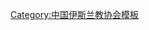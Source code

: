 {{Navbox
| name   = 中国伊斯兰教协会第十届委员会
| title  = [[中国伊斯兰教协会]]第十届委员会
| above  = 2016年11月－
| bodyclass = hlist
| group1 = 会长
| list1  = [[杨发明]]
| group2 = 副会长
| list2  = 
* [[阿布都西克尔·热合木都拉]]
* [[刘宝琦]]
* [[马开贤]]
* [[马文云]]
* [[阿地里江·阿吉克力木]]
* [[穆可发]]
* [[王树理]]
* [[刘克杰]]
* [[阿不都热克甫·吐木尼牙孜|阿布都热克甫·土木尼牙孜]]
* [[达吾克西·都孜拜|{{Box|达吾克西·都孜拜}}]]
* [[寇金发]]
* [[吐尔洪·湖吉]]
* [[韩卓辉]]
* [[金建华]]
* [[杨瑞强]]
* [[金宏伟]]
* [[米寿江]]
* [[王文杰 (1965年)|王文杰]]
* [[金汝彬]]
* [[从恩霖]]
| group3 = 秘书长
| list3  = [[马中平]]
| group4 = 顾问
| list4  = 
* [[陈广元|{{Box|陈广元}}]]
* [[阿不都力提甫·阿不都热依木|阿布力提甫·阿布都热依木大毛拉]]
* [[郭承真]]
* [[洪长有]]
* [[杨志波]]
* [[马长庆|{{Box|马长庆}}]]
* [[马寿新]]
* [[达庆利]]
| group5 = 
| list5  = 
| group6 = 
| list6  = 
}}<noinclude>
{{collapsible option}}
[[Category:中国伊斯兰教协会模板]]
</noinclude>